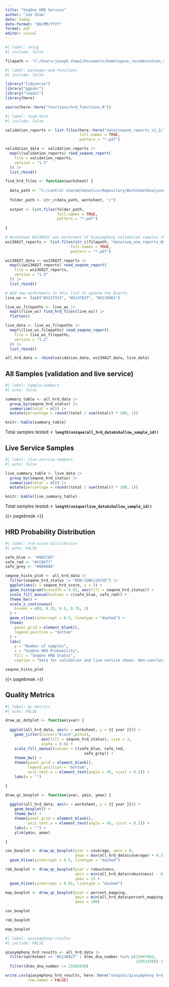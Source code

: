 ```yaml
---
title: "SeqOne HRD Service"
author: "Joe Shaw"
date: today
date-format: "DD/MM/YYYY"
format: pdf
editor: visual
---
```


```r
#| label: setup
#| include: false

filepath <- "C:/Users/joseph.shaw2/Documents/homologous_recombination_deficiency/"

```

```r
#| label: packages-and-functions
#| include: false

library("tidyverse")
library("ggpubr")
library("readxl")
library(here)

source(here::here("functions/hrd_functions.R"))

```

```r
#| label: load-data
#| include: false

validation_reports <- list.files(here::here("data/seqone_reports_v1_2/"),
                                 full.names = TRUE,
                                 pattern = "*.pdf")

validation_data <- validation_reports |>
  map(\(validation_reports) read_seqone_report(
    file = validation_reports,
    version = "1.2"
  )) |>
  list_rbind()

find_hrd_files <- function(worksheet) {
  
  data_path <- "S:/central shared/Genetics/Repository/WorksheetAnalysedData/"
  
  folder_path <- str_c(data_path, worksheet, "/")
  
  output <- list.files(folder_path,
                       full.names = TRUE,
                       pattern = "*.pdf")
  
}

# Worksheet WS136827 was worksheet of Qiasymphony validation samples that was run after the validation ended and before the live service started.
ws136827_reports <- list.files(str_c(filepath, "data/seq_one_reports_WS136827/"),
                             full.names = TRUE,
                             pattern = "*.pdf")

ws136827_data <- ws136827_reports |>
  map(\(ws136827_reports) read_seqone_report(
    file = ws136827_reports,
    version = "1.2"
  )) |>
  list_rbind()

# Add new worksheets to this list to update the Quarto.
live_ws <- list("WS137333", "WS137837", "WS138061")

live_ws_filepaths <- live_ws |> 
  map(\(live_ws) find_hrd_files(live_ws)) |> 
  flatten()

live_data <- live_ws_filepaths |>
  map(\(live_ws_filepaths) read_seqone_report(
    file = live_ws_filepaths,
    version = "1.2"
  )) |>
  list_rbind()

all_hrd_data <- rbind(validation_data, ws136827_data, live_data)

```

## All Samples (validation and live service)

```r
#| label: sample-numbers
#| echo: false

summary_table <- all_hrd_data |> 
  group_by(seqone_hrd_status) |> 
  summarise(total = n()) |> 
  mutate(percentage = round((total / sum(total)) * 100, 1))

knitr::kable(summary_table) 

```

Total samples tested: **`r length(unique(all_hrd_data$shallow_sample_id))`**

## Live Service Samples

```r
#| label: live-service-numbers
#| echo: false

live_summary_table <- live_data |> 
  group_by(seqone_hrd_status) |> 
  summarise(total = n()) |> 
  mutate(percentage = round((total / sum(total)) * 100, 1))

knitr::kable(live_summary_table) 

```

Total samples tested: **`r length(unique(live_data$shallow_sample_id))`**

{{< pagebreak >}}

## HRD Probability Distribution

```r
#| label: hrd-score-distribution
#| echo: FALSE

safe_blue <- "#88CCEE"
safe_red <- "#CC6677"
safe_grey <- "#888888"

seqone_histo_plot <- all_hrd_data |> 
  filter(seqone_hrd_status != "NON-CONCLUSIVE") |> 
  ggplot(aes(x = seqone_hrd_score, y = )) +
  geom_histogram(binwidth = 0.01, aes(fill = seqone_hrd_status)) +
  scale_fill_manual(values = c(safe_blue, safe_red)) +
  theme_bw() +
  scale_x_continuous(
    breaks = c(0, 0.25, 0.5, 0.75, 1)
  ) +
  geom_vline(xintercept = 0.5, linetype = "dashed") +
  theme(
    panel.grid = element_blank(),
    legend.position = "bottom"
  ) +
  labs(
    y = "Number of samples",
    x = "SeqOne HRD Probability",
    fill = "SeqOne HRD Status",
    caption = "Data for validation and live service shown. Non-conclusive results excluded")

seqone_histo_plot

```

{{< pagebreak >}}

## Quality Metrics

```r
#| label: qc-metrics
#| echo: FALSE

draw_qc_dotplot <- function(yvar) {
  
  ggplot(all_hrd_data, aes(x = worksheet, y = {{ yvar }})) +
    geom_jitter(colour="black",pch=21,
                aes(fill = seqone_hrd_status), size = 3,
                alpha = 0.6) +
    scale_fill_manual(values = c(safe_blue, safe_red,
                                   safe_grey)) +
    theme_bw() +
    theme(panel.grid = element_blank(),
          legend.position = "bottom",
          axis.text.x = element_text(angle = 45, vjust = 0.2)) +
    labs(x = "")

}

draw_qc_boxplot <- function(yvar, ymin, ymax) {
  
  ggplot(all_hrd_data, aes(x = worksheet, y = {{ yvar }})) +
    geom_boxplot() +
    theme_bw() +
    theme(panel.grid = element_blank(),
          axis.text.x = element_text(angle = 45, vjust = 0.2)) +
    labs(x = "") +
    ylim(ymin, ymax)

}

cov_boxplot <- draw_qc_boxplot(yvar = coverage, ymin = 0, 
                               ymax = max(all_hrd_data$coverage) + 0.5) +
  geom_hline(yintercept = 0.5, linetype = "dashed")

rob_boxplot <- draw_qc_boxplot(yvar = robustness, 
                               ymin = min(all_hrd_data$robustness) - 0.05,
                               ymax = 1) +
  geom_hline(yintercept = 0.85, linetype = "dashed")

map_boxplot <- draw_qc_boxplot(yvar = percent_mapping,
                               ymin = min(all_hrd_data$percent_mapping) - 5,
                               ymax = 100)

cov_boxplot

rob_boxplot

map_boxplot

```

```r
#| label: qiasymphony-results
#| include: FALSE

qiasymphony_hrd_results <- all_hrd_data |> 
  filter(worksheet == "WS136827" | dlms_dna_number %in% c(23047082,
                                                          23053359)) |> 
  filter(dlms_dna_number != 21003549)

write.csv(qiasymphony_hrd_results, here::here("outputs/qiasymphony_hrd_results.csv"),
          row.names = FALSE)

```


